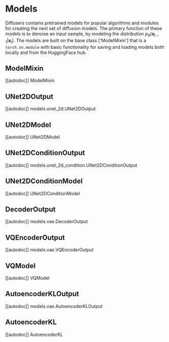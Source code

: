 <!--Copyright 2022 The HuggingFace Team. All rights reserved.

Licensed under the Apache License, Version 2.0 (the "License"); you may not use this file except in compliance with
the License. You may obtain a copy of the License at

http://www.apache.org/licenses/LICENSE-2.0

Unless required by applicable law or agreed to in writing, software distributed under the License is distributed on
an "AS IS" BASIS, WITHOUT WARRANTIES OR CONDITIONS OF ANY KIND, either express or implied. See the License for the
specific language governing permissions and limitations under the License.
-->

# Models

Diffusers contains pretrained models for popular algorithms and modules for creating the next set of diffusion models.
The primary function of these models is to denoise an input sample, by modeling the distribution $p_\theta(\mathbf{x}_{t-1}|\mathbf{x}_t)$.
The models are built on the base class ['ModelMixin'] that is a `torch.nn.module` with basic functionality for saving and loading models both locally and from the HuggingFace hub.

## ModelMixin
[[autodoc]] ModelMixin

## UNet2DOutput
[[autodoc]] models.unet_2d.UNet2DOutput

## UNet2DModel
[[autodoc]] UNet2DModel

## UNet2DConditionOutput
[[autodoc]] models.unet_2d_condition.UNet2DConditionOutput

## UNet2DConditionModel
[[autodoc]] UNet2DConditionModel

## DecoderOutput
[[autodoc]] models.vae.DecoderOutput

## VQEncoderOutput
[[autodoc]] models.vae.VQEncoderOutput

## VQModel
[[autodoc]] VQModel

## AutoencoderKLOutput
[[autodoc]] models.vae.AutoencoderKLOutput

## AutoencoderKL
[[autodoc]] AutoencoderKL
